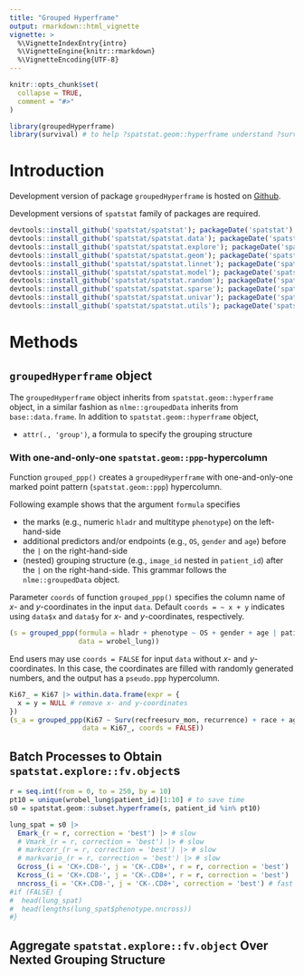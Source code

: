 ```yaml
---
title: "Grouped Hyperframe"
output: rmarkdown::html_vignette
vignette: >
  %\VignetteIndexEntry{intro}
  %\VignetteEngine{knitr::rmarkdown}
  %\VignetteEncoding{UTF-8}
---
```


```r
knitr::opts_chunk$set(
  collapse = TRUE,
  comment = "#>"
)
```

```r
library(groupedHyperframe)
library(survival) # to help ?spatstat.geom::hyperframe understand ?survival::Surv object
```

# Introduction

Development version of package `groupedHyperframe` is hosted on [Github](https://github.com/tingtingzhan/groupedHyperframe).

Development versions of `spatstat` family of packages are required.
```r
devtools::install_github('spatstat/spatstat'); packageDate('spatstat')
devtools::install_github('spatstat/spatstat.data'); packageDate('spatstat.data')
devtools::install_github('spatstat/spatstat.explore'); packageDate('spatstat.explore')
devtools::install_github('spatstat/spatstat.geom'); packageDate('spatstat.geom')
devtools::install_github('spatstat/spatstat.linnet'); packageDate('spatstat.linnet')
devtools::install_github('spatstat/spatstat.model'); packageDate('spatstat.model')
devtools::install_github('spatstat/spatstat.random'); packageDate('spatstat.random')
devtools::install_github('spatstat/spatstat.sparse'); packageDate('spatstat.sparse')
devtools::install_github('spatstat/spatstat.univar'); packageDate('spatstat.univar')
devtools::install_github('spatstat/spatstat.utils'); packageDate('spatstat.utils')
```


# Methods

## `groupedHyperframe` object

The `groupedHyperframe` object inherits from `spatstat.geom::hyperframe` object, in a similar fashion as `nlme::groupedData` inherits from `base::data.frame`.
In addition to `spatstat.geom::hyperframe` object,

* `attr(., 'group')`, a formula to specify the grouping structure



### With one-and-only-one `spatstat.geom::ppp`-hypercolumn

Function `grouped_ppp()` creates a `groupedHyperframe` with one-and-only-one marked point pattern (`spatstat.geom::ppp`) hypercolumn.  

Following example shows that the argument `formula` specifies

* the marks (e.g., numeric `hladr` and multitype `phenotype`) on the left-hand-side
* additional predictors and/or endpoints (e.g., `OS`, `gender` and `age`) before the `|` on the right-hand-side
* (nested) grouping structure (e.g., `image_id` nested in `patient_id`) after the `|` on the right-hand-side. This grammar follows the `nlme::groupedData` object.

Parameter `coords` of function `grouped_ppp()` specifies the column name of $x$- and $y$-coordinates in the input `data`. Default `coords = ~ x + y` indicates using `data$x` and `data$y` for $x$- and $y$-coordinates, respectively.

```r
(s = grouped_ppp(formula = hladr + phenotype ~ OS + gender + age | patient_id/image_id, 
                 data = wrobel_lung))
```

End users may use `coords = FALSE` for input `data` without $x$- and $y$-coordinates. In this case, the coordinates are filled with randomly generated numbers, and the output has a 
`pseudo.ppp` hypercolumn.

```r
Ki67_ = Ki67 |> within.data.frame(expr = {
  x = y = NULL # remove x- and y-coordinates
})
(s_a = grouped_ppp(Ki67 ~ Surv(recfreesurv_mon, recurrence) + race + age | patientID/tissueID, 
                  data = Ki67_, coords = FALSE))
```


## Batch Processes to Obtain `spatstat.explore::fv.object`s

```r
r = seq.int(from = 0, to = 250, by = 10)
pt10 = unique(wrobel_lung$patient_id)[1:10] # to save time
s0 = spatstat.geom::subset.hyperframe(s, patient_id %in% pt10)

lung_spat = s0 |>
  Emark_(r = r, correction = 'best') |> # slow
  # Vmark_(r = r, correction = 'best') |> # slow
  # markcorr_(r = r, correction = 'best') |> # slow
  # markvario_(r = r, correction = 'best') |> # slow
  Gcross_(i = 'CK+.CD8-', j = 'CK-.CD8+', r = r, correction = 'best') |> # fast
  Kcross_(i = 'CK+.CD8-', j = 'CK-.CD8+', r = r, correction = 'best') |> # fast
  nncross_(i = 'CK+.CD8-', j = 'CK-.CD8+', correction = 'best') # fast
#if (FALSE) {
#  head(lung_spat)
#  head(lengths(lung_spat$phenotype.nncross))
#}
```

## Aggregate `spatstat.explore::fv.object` Over Nexted Grouping Structure

